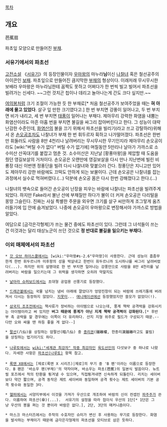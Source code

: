 [[목차]]
== 개요 ==
芭蕉扇

파초잎 모양으로 만들어진 [[부채]]. 

=== 서유기에서의 파초선 ===

[[고전소설]] 《[[서유기]]》의 등장인물이자 [[우마왕]]의 마누라'''님'''이신 [[나찰녀]] 혹은 철선공주의 아이콘인 [[보패]]. 파초잎으로 만들어진 큼지막한 [[부채]]의 형상이다. 이래저래 무시무시한 보배라 우마왕은 마누라님한테 꼼짝도 못하고 어쩌다가 한 번씩 빌고 빌어서 파초선을 빌려가는 신세다. ~~그런 것치곤 첩이나 데리고 놀아나는게 간도 크다 싶지만.~~

[[여의봉]]처럼 크기 조절이 가능한 듯 한 부채로[* 처음 철선공주가 보여주었을 때는 '''혀 아래에 물고 있었다'''. 살구 잎 만한 크기였다고.] 한 번 부치면 강풍이 일어나고, 두 번 부치면 비가 내리고, 세 번 부치면 [[태풍]]이 일어나는 부채다. 제아무리 강력한 화염을 내뿜는 화염산이라도 마흔 아홉 번을 부치면 불길을 싸그리 잡아버린다고 한다. 그 성능이 대략난감한 수준인데, [[화염산]]의 불을 끄기 위해서 파초선을 빌리기(라고 쓰고 강탈하러)위해서 온 [[손오공]]조차도 나찰녀가 부채 한 번 휘두르자 휙하고 나가떨어졌다. 파초선은 한번만 휘둘러도 사람을 8만 4천리나 날려버리는 무시무시한 무기인지라 제아무리 손오공이라도 [wiki:"버틸 수가 없다" 버틸 수가 없기에] 며칠동안 5만리나 날아가 가까스로 소수미산 산꼭대기를 붙잡고 멈춘 것. 소수미산은 지난날 [황풍마왕]을 제압할 때 도움을 줬던 영길보살의 거처이다. 손오공은 오랜만에 영길보살을 다시 만나 지난번에 빌린 비룡장 대신 이번엔 정풍단을 빌려 다시 나찰녀와 맞붙으러 간다. 정풍단은 지니고만 있어도 제아무리 강한 바람에도 끄떡도 안하게 되는 보물이다. 근데 손오공은 나찰녀를 잡는 과정에서 실수로 먹혀버렸다.(...) 덕분에 손오공 몸은 다시 한번 강해졌다고 한다.(...)

나찰녀의 뱃속으로 들어간 손오공이 난장을 피우는 바람에 나찰녀는 파초선을 빌려주게 되었다. 하지만 Fake라서 불난 산에 부채질만 하다가 불이 더 커져 손오공은 다리털을 몽땅 그슬린다. 진짜는 사실 특별한 주문을 외우면 크기를 살구 씨만하게 조그맣게 움츠러들기에 입 안에 숨겨놨었다. 나중에 손오공이 우마왕으로 변장해서야 가까스로 방법을 알았다.

여담으로 [금각은각형제]가 쓰는 물건 중에도 파초선이 있다. 그런데 그 녀석들이 쓰는 건 이것과는 달리 태상노군이 쓰던 것으로 '''정 반대로 불길을 일으키는 부채다.''' 

=== 이외 매체에서의 파초선 ===
 * [[갓 오브 하이스쿨]]에서는 [wiki:"우마왕#s-2.6"우마왕]이 사용한다. 근데 성능이 흠좀무한게 한번 휘두르니까 미후왕의 성을 박살내고 한번더 휘두르니까 도시하나를 싸그리 날려버렸다(...). 하지만 위의 설명대로 한 번 부치면 일어나는 강풍만으로 사람을 8만 4천리를 날려버리는 바람을 일으키는데 그 위력을 생각하면 오히려 약할지도

 * [[날아라 슈퍼보드]]에서는 초대형 공업용 선풍기로 등장했다.

 * [[드래곤볼]]에서는 국물 넘치는 냄비 아래에 깔았다가 엉망진창이 되는 바람에 쓰레기통에 버려져서 다시는 등장하지 않았다. [[지못미]]... [[애니메이션]]에선 등장했었지만 쓸모가 없었다(!).

 * [[삼국지 조조전]]에서는 책사류가 장비하는 아이템으로 나오는데, 풍계 책략 공격력을 강화시키는 아이템이라고 써 있지만 '''버그 때문에 풍계가 아닌 지계 책략 공격력이 강화된다.'''[* 후반부 촉 공략을 할 경우에는 이쪽이 더 유리하다. 산지 지형 위주로 필드가 구성되기 때문.--다만 오와 싸울 땐 하등 좋을 게 없다--]

 * [[팔선]](八仙)을 상징하는 암팔선(暗八仙) 중 [[종리권]](鍾離權, 한종리漢鍾離라고도 불림)을 상징하는 법기이기도 하다.
 
 * [[나루토]]에서는 [[wiki:"세계관 최강자" 작중 최강자]]인 [[육도선인]]의 다섯보구 중 하나로 나왔다. 자세한 사항은 [[파초선(나루토)]] 항목 참고. 
 
 * [[록맨 X8]]에서는 [제로(록맨 X 시리즈)|제로]의 무기 중 'B 팬'이라는 이름으로 등장한다. B 팬은 '바쇼우 팬(부채)'의 약자이며, 바쇼우는 파초(芭蕉)의 일본식 발음이다. 뉴트럴 포즈에서 적의 탄환을 튕겨낼 수 있으며, 직접튕겨내면 신속하게 되돌린다. 리치는 세이버보다 약간 짧으며, 공격 동작은 제트 세이버와 동일하며 공격 횟수는 제트 세이버의 기본 공격 횟수와 동일한 3타.

 * [[헬퍼]]에서는 서양지부에서 이것을 가져가 우산으로 개조하여 바람의 신이 컨셉인 [[파주주]]가 쓴다. 이름하여 파초산(傘)(...).  서유기의 설정을 따라 접이식 우산의 1단[* 1단은 그냥 우산의 봉을 펴는 것 뿐이라 바람은 없다.], 2단, 3단의 매커니즘이다.

 * 마스크 마스터즈에서는 주작의 수호자인 슈미가 변신 후 사용하는 무기로 등장한다. 화염을 발사하는 부채이기 때문에 금각은각형제의 파초선을 모티브로 삼은 듯하다.
